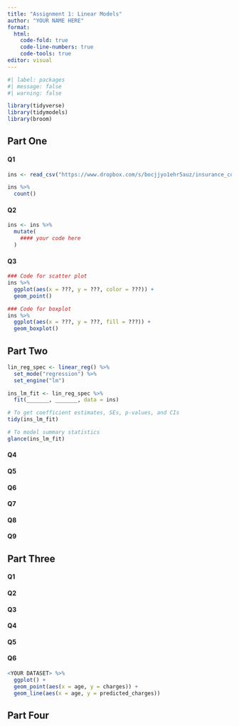 ```yaml
---
title: "Assignment 1: Linear Models"
author: "YOUR NAME HERE"
format: 
  html:
    code-fold: true
    code-line-numbers: true
    code-tools: true
editor: visual
---
```


```r
#| label: packages
#| message: false
#| warning: false

library(tidyverse)
library(tidymodels)
library(broom)
```

## Part One

#### Q1

```r
ins <- read_csv("https://www.dropbox.com/s/bocjjyo1ehr5auz/insurance_costs_1.csv?dl=1")
```

```r
ins %>% 
  count()
```

#### Q2

```r
ins <- ins %>%
  mutate(
    #### your code here
  )
```

#### Q3

```r
### Code for scatter plot
ins %>%
  ggplot(aes(x = ???, y = ???, color = ???)) +
  geom_point()

### Code for boxplot
ins %>%
  ggplot(aes(x = ???, y = ???, fill = ???)) +
  geom_boxplot()
```

## Part Two

```r
lin_reg_spec <- linear_reg() %>%
  set_mode("regression") %>%
  set_engine("lm")

ins_lm_fit <- lin_reg_spec %>%
  fit(_______, _______, data = ins) 

# To get coefficient estimates, SEs, p-values, and CIs
tidy(ins_lm_fit) 

# To model summary statistics
glance(ins_lm_fit)
```

#### Q4

#### Q5

#### Q6

#### Q7

#### Q8

#### Q9

## Part Three

#### Q1

#### Q2

#### Q3

#### Q4

#### Q5

#### Q6

```r
<YOUR DATASET> %>%
  ggplot() +
  geom_point(aes(x = age, y = charges)) +
  geom_line(aes(x = age, y = predicted_charges))

```

## Part Four
